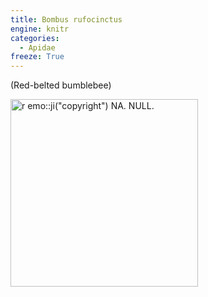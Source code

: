 ```yaml
---
title: Bombus rufocinctus
engine: knitr
categories:
  - Apidae
freeze: True
---
```

(Red-belted bumblebee)

[![`r emo::ji("copyright")` NA. NULL.](/files/no_bee.png){height=300}](NA)
